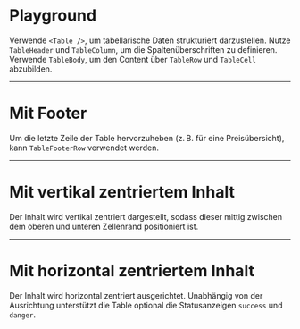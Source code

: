 # Playground

Verwende `<Table />`, um tabellarische Daten strukturiert darzustellen. Nutze
`TableHeader` und `TableColumn`, um die Spaltenüberschriften zu definieren.
Verwende `TableBody`, um den Content über `TableRow` und `TableCell` abzubilden.

<LiveCodeEditor />

---

# Mit Footer

Um die letzte Zeile der Table hervorzuheben (z. B. für eine Preisübersicht),
kann `TableFooterRow` verwendet werden.

<LiveCodeEditor example="withFooter" editorCollapsed />

---

# Mit vertikal zentriertem Inhalt

Der Inhalt wird vertikal zentriert dargestellt, sodass dieser mittig zwischen
dem oberen und unteren Zellenrand positioniert ist.

<LiveCodeEditor example="vertically-centered" editorCollapsed />

---

# Mit horizontal zentriertem Inhalt

Der Inhalt wird horizontal zentriert ausgerichtet. Unabhängig von der
Ausrichtung unterstützt die Table optional die Statusanzeigen `success` und
`danger`.

<LiveCodeEditor example="horizontally-centered" editorCollapsed />
